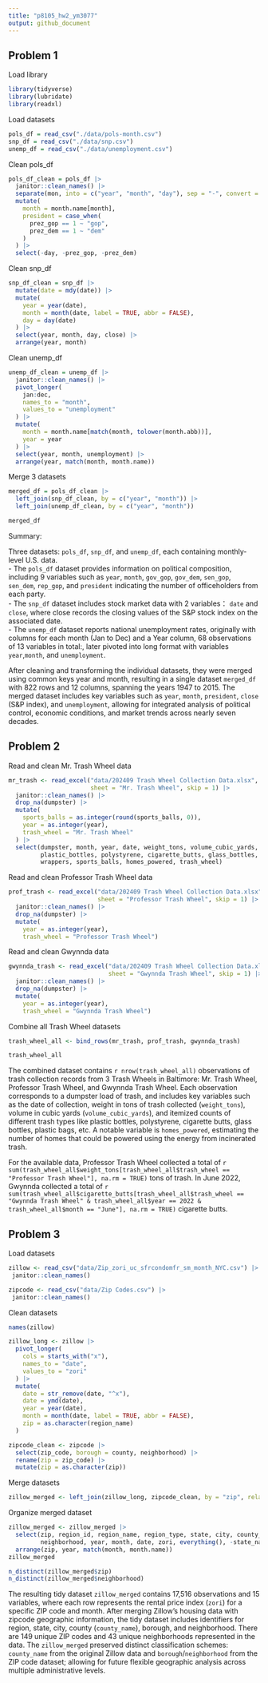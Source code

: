 ```yaml
---
title: "p8105_hw2_ym3077"
output: github_document
---
```


## Problem 1

Load library
```r
library(tidyverse)
library(lubridate)
library(readxl)
```

Load datasets
```r
pols_df = read_csv("./data/pols-month.csv")
snp_df = read_csv("./data/snp.csv")
unemp_df = read_csv("./data/unemployment.csv")
```

Clean pols_df
```r
pols_df_clean = pols_df |>
  janitor::clean_names() |>
  separate(mon, into = c("year", "month", "day"), sep = "-", convert = TRUE) |>
  mutate(
    month = month.name[month],
    president = case_when(
      prez_gop == 1 ~ "gop",
      prez_dem == 1 ~ "dem"
    )
  ) |>
  select(-day, -prez_gop, -prez_dem)
```

Clean snp_df
```r
snp_df_clean = snp_df |>
  mutate(date = mdy(date)) |>                        
  mutate(
    year = year(date),                               
    month = month(date, label = TRUE, abbr = FALSE), 
    day = day(date)                                   
  ) |>
  select(year, month, day, close) |>
  arrange(year, month)

```

Clean unemp_df
```r
unemp_df_clean = unemp_df |>
  janitor::clean_names() |> 
  pivot_longer(
    jan:dec,                
    names_to = "month",
    values_to = "unemployment"
  ) |>
  mutate(
    month = month.name[match(month, tolower(month.abb))],
    year = year
  ) |>
  select(year, month, unemployment) |>
  arrange(year, match(month, month.name))
```

Merge 3 datasets
```r
merged_df = pols_df_clean |>
  left_join(snp_df_clean, by = c("year", "month")) |>
  left_join(unemp_df_clean, by = c("year", "month"))

merged_df
```

Summary:

Three datasets: `pols_df`, `snp_df`, and `unemp_df`, each containing monthly-level U.S. data.   
- The `pols_df` dataset provides information on political composition, including 9 variables such as `year`, `month`, `gov_gop`, `gov_dem`, `sen_gop`, `sen_dem`, `rep_gop`, and `president` indicating the number of officeholders from each party.   
- The `snp_df` dataset includes stock market data with 2 variables： `date` and `close`, where close records the closing values of the S&P stock index on the associated date.   
- The `unemp_df` dataset reports national unemployment rates, originally with columns for each month (Jan to Dec) and a Year column, 68 observations of 13 variables in total:, later pivoted into long format with variables `year`,` month`, and `unemployment`.  

After cleaning and transforming the individual datasets, they were merged using common keys year and month, resulting in a single dataset `merged_df` with 822 rows and 12 columns, spanning the years 1947 to 2015. The merged dataset includes key variables such as `year`, `month`, `president`, `close` (S&P index), and `unemployment`, allowing for integrated analysis of political control, economic conditions, and market trends across nearly seven decades.


## Problem 2


Read and clean Mr. Trash Wheel data
```r
mr_trash <- read_excel("data/202409 Trash Wheel Collection Data.xlsx",
                       sheet = "Mr. Trash Wheel", skip = 1) |> 
  janitor::clean_names() |> 
  drop_na(dumpster) |> 
  mutate(
    sports_balls = as.integer(round(sports_balls, 0)),
    year = as.integer(year),
    trash_wheel = "Mr. Trash Wheel" 
  ) |>
  select(dumpster, month, year, date, weight_tons, volume_cubic_yards,
         plastic_bottles, polystyrene, cigarette_butts, glass_bottles, plastic_bags,
         wrappers, sports_balls, homes_powered, trash_wheel)
```

Read and clean Professor Trash Wheel data
```r
prof_trash <- read_excel("data/202409 Trash Wheel Collection Data.xlsx",
                         sheet = "Professor Trash Wheel", skip = 1) |>
  janitor::clean_names() |>
  drop_na(dumpster) |>
  mutate(
    year = as.integer(year),
    trash_wheel = "Professor Trash Wheel")
```

Read and clean Gwynnda data
```r
gwynnda_trash <- read_excel("data/202409 Trash Wheel Collection Data.xlsx",
                            sheet = "Gwynnda Trash Wheel", skip = 1) |>
  janitor::clean_names() |>
  drop_na(dumpster) |>
  mutate(
    year = as.integer(year),
    trash_wheel = "Gwynnda Trash Wheel")
```

Combine all Trash Wheel datasets
```r
trash_wheel_all <- bind_rows(mr_trash, prof_trash, gwynnda_trash)

trash_wheel_all
```

The combined dataset contains `r nrow(trash_wheel_all)` observations of trash collection records from 3 Trash Wheels in Baltimore: Mr. Trash Wheel, Professor Trash Wheel, and Gwynnda Trash Wheel. Each observation corresponds to a dumpster load of trash, and includes key variables such as the date of collection, weight in tons of trash collected (`weight_tons`), volume in cubic yards (`volume_cubic_yards`), and itemized counts of different trash types like plastic bottles, polystyrene, cigarette butts, glass bottles, plastic bags, etc. A notable variable is `homes_powered`, estimating the number of homes that could be powered using the energy from incinerated trash.  

For the available data, Professor Trash Wheel collected a total of `r sum(trash_wheel_all$weight_tons[trash_wheel_all$trash_wheel == "Professor Trash Wheel"], na.rm = TRUE)` tons of trash. 
In June 2022, Gwynnda collected a total of `r sum(trash_wheel_all$cigarette_butts[trash_wheel_all$trash_wheel == "Gwynnda Trash Wheel" & trash_wheel_all$year == 2022 & trash_wheel_all$month == "June"], na.rm = TRUE)` cigarette butts.


## Problem 3

Load datasets
```r
zillow <- read_csv("data/Zip_zori_uc_sfrcondomfr_sm_month_NYC.csv") |> 
 janitor::clean_names()

zipcode <- read_csv("data/Zip Codes.csv") |> 
 janitor::clean_names()
```

Clean datasets
```r
names(zillow)

zillow_long <- zillow |> 
  pivot_longer(
    cols = starts_with("x"),
    names_to = "date",
    values_to = "zori"
  ) |>
  mutate(
    date = str_remove(date, "^x"),    
    date = ymd(date),               
    year = year(date),
    month = month(date, label = TRUE, abbr = FALSE),
    zip = as.character(region_name)
  )

zipcode_clean <- zipcode |> 
  select(zip_code, borough = county, neighborhood) |> 
  rename(zip = zip_code) |> 
  mutate(zip = as.character(zip))
```

Merge datasets
```r
zillow_merged <- left_join(zillow_long, zipcode_clean, by = "zip", relationship = "many-to-many")
```

Organize merged dataset
```r
zillow_merged <- zillow_merged |>
  select(zip, region_id, region_name, region_type, state, city, county_name, borough, 
         neighborhood, year, month, date, zori, everything(), -state_name) |>
  arrange(zip, year, match(month, month.name))
zillow_merged

n_distinct(zillow_merged$zip)
n_distinct(zillow_merged$neighborhood)
```

The resulting tidy dataset `zillow_merged` contains 17,516 observations and 15 variables, where each row represents the rental price index (`zori`) for a specific ZIP code and month. After merging Zillow’s housing data with zipcode geographic information, the tidy dataset includes identifiers for region, state, city, county (`county_name`), borough, and neighborhood. There are 149 unique ZIP codes and 43 unique neighborhoods represented in the data. The `zillow_merged` preserved distinct classification schemes: `county_name` from the original Zillow data and `borough`/`neighborhood` from the ZIP code dataset; allowing for future flexible geographic analysis across multiple administrative levels.





